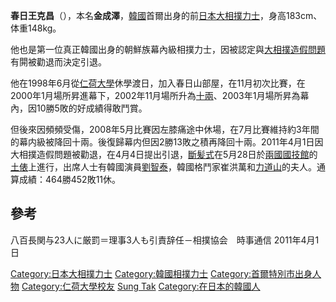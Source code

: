 '''春日王克昌'''（{{bd|1977年|7月1日|||Kasugaō Katsumasa}}），本名'''金成澤'''，[[韓國|韓國]]首爾出身的前[[日本|日本]][[大相撲|大相撲]][[力士|力士]]，身高183cm、体重148kg。

他也是第一位真正韓國出身的朝鮮族幕內級相撲力士，因被認定與[[大相撲造假問題|大相撲造假問題]]有閞被勸退而決定引退。

他在1998年6月從[[仁荷大學|仁荷大學]]休學渡日，加入春日山部屋，在11月初次比賽，在2000年1月場所昇進幕下，2002年11月場所升為[[十兩|十兩]]、2003年1月場所昇為幕內，因10勝5敗的好成績得敢鬥賞。

但後來因頻頻受傷，2008年5月比賽因左膝痛途中休場，在7月比賽維持約3年間的幕内級被降回十兩。後復歸幕内但因2勝13敗之積再降回十兩。2011年4月1日因大相撲造假問題被勸退，在4月4日提出引退，[[斷髪式|斷髪式]]在5月28日於[[兩國國技館|兩國國技館]]的[[土俵|土俵]]上進行，出席人士有韓國演員[[劉智泰|劉智泰]]，韓國格鬥家崔洪萬和[[力道山|力道山]]的夫人。通算成績：464勝452敗11休。

==參考==
八百長関与23人に厳罰＝理事3人も引責辞任－相撲協会　時事通信 2011年4月1日

{{DEFAULTSORT:Kasugaō Katsumasa}}
[[Category:日本大相撲力士|Category:日本大相撲力士]]
[[Category:韓國相撲力士|Category:韓國相撲力士]]
[[Category:首爾特別市出身人物|Category:首爾特別市出身人物]]
[[Category:仁荷大學校友|Category:仁荷大學校友]]
[[Category:金姓|Sung Tak]]
[[Category:在日本的韓國人|Category:在日本的韓國人]]